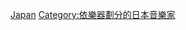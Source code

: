 {{Commonscat|Pianists from Japan}}
[[Category:各國鋼琴家|Japan]]
[[Category:依樂器劃分的日本音樂家|Category:依樂器劃分的日本音樂家]]